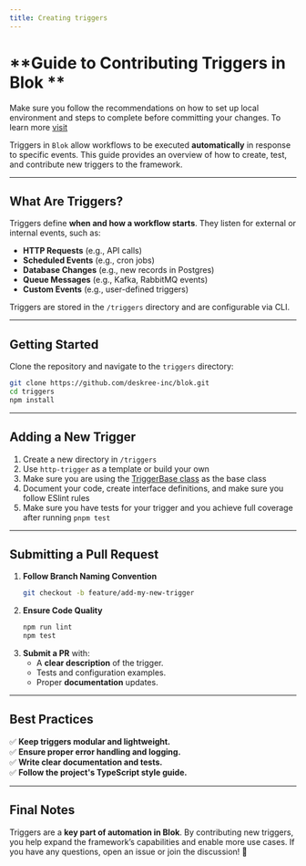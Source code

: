 ```yaml
---
title: Creating triggers
---
```


# **Guide to Contributing Triggers in Blok **
<Tip> Make sure you follow the recommendations on how to set up local environment and steps to complete before committing your changes. To learn more [visit](/docs/c/overview/how-to-contribute)</Tip>

Triggers in `Blok` allow workflows to be executed **automatically** in response to specific events. This guide provides an overview of how to create, test, and contribute new triggers to the framework.

---

## **What Are Triggers?**  
Triggers define **when and how a workflow starts**. They listen for external or internal events, such as:  
- **HTTP Requests** (e.g., API calls) <Icon icon="check" iconType="solid" />  
- **Scheduled Events** (e.g., cron jobs)  
- **Database Changes** (e.g., new records in Postgres)  
- **Queue Messages** (e.g., Kafka, RabbitMQ events)  
- **Custom Events** (e.g., user-defined triggers)  

Triggers are stored in the `/triggers` directory and are configurable via CLI.

---

## **Getting Started**

Clone the repository and navigate to the `triggers` directory:  
```bash
git clone https://github.com/deskree-inc/blok.git
cd triggers
npm install
```

---

## **Adding a New Trigger**
1. Create a new directory in `/triggers`  
2. Use `http-trigger` as a template or build your own
3. Make sure you are using the [TriggerBase class](/docs/ref/runner/src/classes/TriggerBase) as the base class
4. Document your code, create interface definitions, and make sure you follow ESlint rules
5. Make sure you have tests for your trigger and you achieve full coverage after running `pnpm test`

---

## **Submitting a Pull Request**
1. **Follow Branch Naming Convention**  
   ```bash
   git checkout -b feature/add-my-new-trigger
   ```
2. **Ensure Code Quality**  
   ```bash
   npm run lint
   npm test
   ```
3. **Submit a PR** with:  
   - A **clear description** of the trigger.  
   - Tests and configuration examples.  
   - Proper **documentation** updates.  

---

## **Best Practices**
✅ **Keep triggers modular and lightweight.**  
✅ **Ensure proper error handling and logging.**  
✅ **Write clear documentation and tests.**  
✅ **Follow the project's TypeScript style guide.**  

---

## **Final Notes**
Triggers are a **key part of automation in Blok**. By contributing new triggers, you help expand the framework’s capabilities and enable more use cases. If you have any questions, open an issue or join the discussion! 🚀  
```